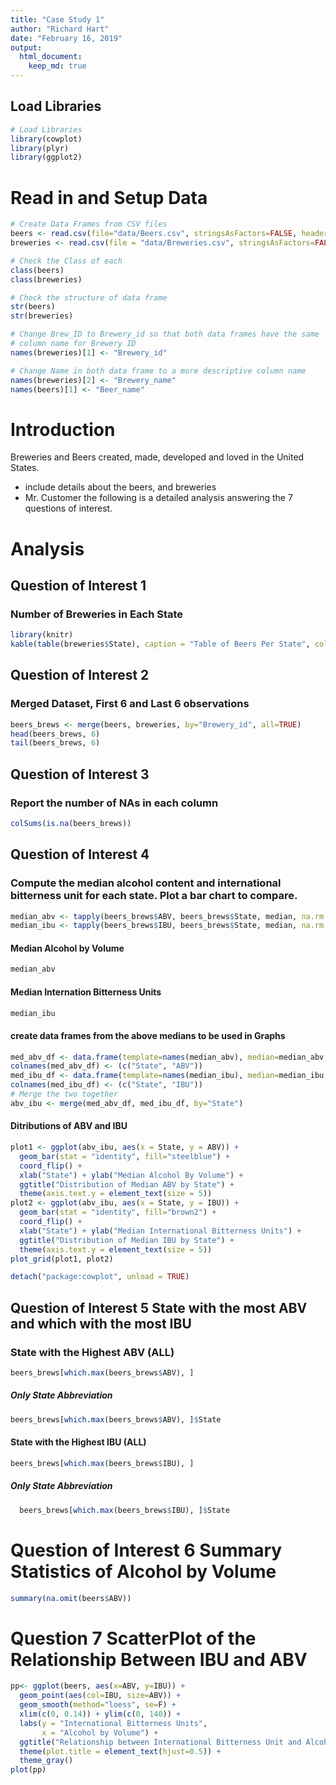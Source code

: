 ```yaml
---
title: "Case Study 1"
author: "Richard Hart"
date: "February 16, 2019"
output: 
  html_document:
    keep_md: true
---
```


## Load Libraries
```r
# Load Libraries
library(cowplot)
library(plyr)
library(ggplot2)
```

# Read in and Setup Data
```r
# Create Data Frames from CSV files
beers <- read.csv(file="data/Beers.csv", stringsAsFactors=FALSE, header = TRUE, sep = ",")
breweries <- read.csv(file = "data/Breweries.csv", stringsAsFactors=FALSE, header = TRUE, sep = ",")

# Check the Class of each 
class(beers)
class(breweries)

# Check the structure of data frame
str(beers)
str(breweries)

# Change Brew_ID to Brewery_id so that both data frames have the same
# column name for Brewery ID
names(breweries)[1] <- "Brewery_id"

# Change Name in both data frame to a more descriptive column name
names(breweries)[2] <- "Brewery_name"
names(beers)[1] <- "Beer_name"
```

# Introduction

Breweries and Beers created, made, developed and loved in the United States. 

* include details about the beers, and breweries
* Mr. Customer the following is a detailed analysis answering the 7 questions of interest.
  
# Analysis

## Question of Interest 1 
### Number of Breweries in Each State
```r
library(knitr)
kable(table(breweries$State), caption = "Table of Beers Per State", col.names = c("State", "Beer Count"), align = "l")
```

## Question of Interest 2 
### Merged Dataset, First 6 and Last 6 observations
```r
beers_brews <- merge(beers, breweries, by="Brewery_id", all=TRUE)
head(beers_brews, 6)
tail(beers_brews, 6)
```

## Question of Interest 3 
### Report the number of NAs in each column
```r
colSums(is.na(beers_brews))
```

## Question of Interest 4 
### Compute the median alcohol content and international bitterness unit for each state. Plot a bar chart to compare.
```r
median_abv <- tapply(beers_brews$ABV, beers_brews$State, median, na.rm = T)
median_ibu <- tapply(beers_brews$IBU, beers_brews$State, median, na.rm = T)
```

#### Median Alcohol by Volume
```r
median_abv
```

#### Median Internation Bitterness Units
```r
median_ibu
```

#### create data frames from the above medians to be used in Graphs
```r
med_abv_df <- data.frame(template=names(median_abv), median=median_abv, stringsAsFactors = FALSE)
colnames(med_abv_df) <- (c("State", "ABV"))
med_ibu_df <- data.frame(template=names(median_ibu), median=median_ibu, stringsAsFactors = FALSE)
colnames(med_ibu_df) <- (c("State", "IBU"))
# Merge the two together
abv_ibu <- merge(med_abv_df, med_ibu_df, by="State")
```

#### Ditributions of ABV and IBU
```r
plot1 <- ggplot(abv_ibu, aes(x = State, y = ABV)) + 
  geom_bar(stat = "identity", fill="steelblue") +
  coord_flip() +
  xlab("State") + ylab("Median Alcohol By Volume") + 
  ggtitle("Distribution of Median ABV by State") +
  theme(axis.text.y = element_text(size = 5))
plot2 <- ggplot(abv_ibu, aes(x = State, y = IBU)) + 
  geom_bar(stat = "identity", fill="brown2") + 
  coord_flip() +
  xlab("State") + ylab("Median International Bitterness Units") + 
  ggtitle("Distribution of Median IBU by State") + 
  theme(axis.text.y = element_text(size = 5))
plot_grid(plot1, plot2)
```

```r
detach("package:cowplot", unload = TRUE)
```
## Question of Interest 5 State with the most ABV and which with the most IBU

### State with the Highest ABV (ALL)
```r
beers_brews[which.max(beers_brews$ABV), ]
```

##### Only State Abbreviation
```r
beers_brews[which.max(beers_brews$ABV), ]$State
```

#### State with the Highest IBU (ALL)
```r
beers_brews[which.max(beers_brews$IBU), ]
```

##### Only State Abbreviation
```r
  beers_brews[which.max(beers_brews$IBU), ]$State
```

# Question of Interest 6 Summary Statistics of Alcohol by Volume
```r
summary(na.omit(beers$ABV))
```

# Question 7 ScatterPlot of the Relationship Between IBU and ABV
```r
pp<- ggplot(beers, aes(x=ABV, y=IBU)) +
  geom_point(aes(col=IBU, size=ABV)) +
  geom_smooth(method="loess", se=F) +
  xlim(c(0, 0.14)) + ylim(c(0, 140)) +
  labs(y = "International Bitterness Units",
       x = "Alcohol by Volume") +
  ggtitle("Relationship between International Bitterness Unit and Alcohol by Volume") +
  theme(plot.title = element_text(hjust=0.5)) +
  theme_gray()
plot(pp)
```
